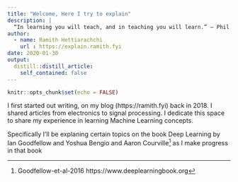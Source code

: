 ```yaml
---
title: "Welcome, Here I try to explain"
description: |
  “In learning you will teach, and in teaching you will learn.” ― Phil Collins
author:
  - name: Ramith Hettiarachchi
    url : https://explain.ramith.fyi
date: 2020-01-30
output:
  distill::distill_article:
    self_contained: false
---
```


```r
knitr::opts_chunk$set(echo = FALSE)
```

I first started out writing, on my blog (https://ramith.fyi) back in 2018. I shared articles from electronics to signal processing.
I dedicate this space to share my experience in learning Machine Learning concepts.

Specifically I'll be explaning certain topics on the book Deep Learning by Ian Goodfellow and Yoshua Bengio and Aaron Courville^[Goodfellow-et-al-2016 https://www.deeplearningbook.org] as I make progress in that book



